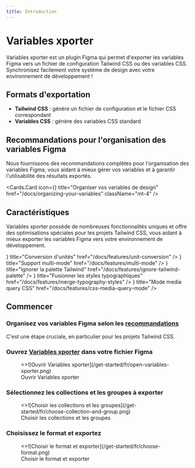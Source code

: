 ```yaml
---
title: Introduction
---
```



# Variables xporter

Variables xporter est un plugin Figma qui permet d'exporter les variables Figma vers un fichier de configuration Tailwind CSS ou des variables CSS. Synchronisez facilement votre système de design avec votre environnement de développement !

## Formats d'exportation

- **Tailwind CSS** : génère un fichier de configuration et le fichier CSS correspondant
- **Variables CSS** : génère des variables CSS standard

## Recommandations pour l'organisation des variables Figma

Nous fournissons des recommandations complètes pour l'organisation des variables Figma, vous aidant à mieux gérer vos variables et à garantir l'utilisabilité des résultats exportés.

  <Cards.Card
    icon={<BookCopy />}
    title="Organiser vos variables de design"
    href="/docs/organizing-your-variables"
    className="mt-4"
  />

## Caractéristiques

Variables xporter possède de nombreuses fonctionnalités uniques et offre des optimisations spéciales pour les projets Tailwind CSS, vous aidant à mieux exporter les variables Figma vers votre environnement de développement.

<Cards>
  <Cards.Card
    icon={<RefreshCw />}
    title="Conversion d'unités"
    href="/docs/features/unit-conversion"
  />
  <Cards.Card
    icon={<Columns3 />}
    title="Support multi-mode"
    href="/docs/features/multi-mode"
  />
  <Cards.Card
    icon={<EyeOff />}
    title="Ignorer la palette Tailwind"
    href="/docs/features/ignore-tailwind-palette"
  />
  <Cards.Card
    icon={<Merge/>}
    title="Fusionner les styles typographiques"
    href="/docs/features/merge-typography-styles"
  />
  <Cards.Card
    icon={<Proportions />}
    title="Mode media query CSS"
    href="/docs/features/css-media-query-mode"
  />
</Cards>

## Commencer

<Steps>

### Organisez vos variables Figma selon les [recommandations](/docs/organizing-your-variables)

C'est une étape cruciale, en particulier pour les projets Tailwind CSS.

### Ouvrez [Variables xporter](https://www.figma.com/community/plugin/1522142900835722038/variables-xporter) dans votre fichier Figma

<figure className="mt-6 max-w-[400px]">
  <>![Ouvrir Variables xporter](/get-started/fr/open-variables-xporter.png)</>
  <figcaption>
    Ouvrir Variables xporter
  </figcaption>
</figure>

### Sélectionnez les collections et les groupes à exporter

<figure className="mt-6 max-w-[400px]">
  <>![Choisir les collections et les groupes](/get-started/fr/choose-collection-and-group.png)</>
  <figcaption>
    Choisir les collections et les groupes
  </figcaption>
</figure>

### Choisissez le format et exportez

<figure className="mt-6 max-w-[400px]">
  <>![Choisir le format et exporter](/get-started/fr/choose-format.png)</>
  <figcaption>
    Choisir le format et exporter
  </figcaption>
</figure>
</Steps>
